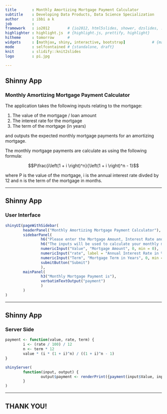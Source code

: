 ```yaml
---
title       : Monthly Amortizing Mortgage Payment Calculator
subtitle    : Developing Data Products, Data Science Specialization
author      : ibbi a k
job         : 
framework   : io2012        # {io2012, html5slides, shower, dzslides, ...}
highlighter : highlight.js  # {highlight.js, prettify, highlight}
hitheme     : tomorrow      # 
widgets     : [mathjax, shiny, interactive, bootstrap]            # {mathjax, quiz, bootstrap}
mode        : selfcontained # {standalone, draft}
knit        : slidify::knit2slides
logo        : pi.jpg

---
```


## Shinny App
### Monthly Amortizing Mortgage Payment Calculator

The application takes the following inputs relating to the mortgage:

1. The value of the mortgage / loan amount
2. The interest rate for the mortgage
3. The term of the mortgage (in years)

and outputs the expected monthly mortgage payments for an amortizing mortgage.

The monthly mortgage payments are calculate as using the following formula:

$$P\frac{i\left(1 + i \right)^n}{\left(1 + i \right)^n - 1}$$

where P is the value of the mortgage, i is the annual interest rate divded by 12 and n is the term of the mortgage in months.

---

## Shinny App
### User Interface

```r
shinyUI(pageWithSidebar(
        headerPanel("Monthly Amortizing Mortgage Payment Calculator"),
        sidebarPanel(
                h6("Please enter the Mortgage Amount, Interest Rate and Term of the Mortgage in the input boxes provided below"),
                h6("The inputs will be used to calculate your monthly mortgage payments after you click the Submit button"),
                numericInput("Value", "Mortgage Amount", 0, min = 0),
                numericInput("rate", label = "Annual Interest Rate in %", 0, min =0),
                numericInput("Term", "Mortgage Term in Years", 0, min = 0),
                submitButton("Submit")
                ),
        mainPanel(
                h3("Monthly Mortgage Payment is"),
                verbatimTextOutput("payment")
                )
        )
)
```


---

## Shinny App
### Server Side

```r
payment <- function(value, rate, term) {
        i <- (rate / 100) / 12
        n <- term * 12
        value * (i * (1 + i)^n) / ((1 + i)^n - 1) 
}

shinyServer(
        function(input, output) {
                output$payment <- renderPrint({payment(input$Value, input$rate, input$Term)})
        }
)
```

---

## THANK YOU!
